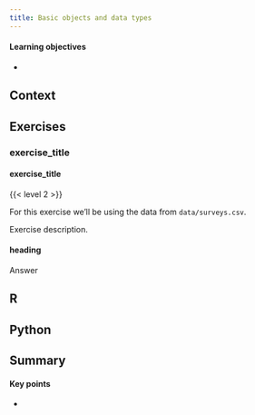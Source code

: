 ```yaml
---
title: Basic objects and data types
---
```


::: callout-tip
#### Learning objectives

-   
:::

## Context

## Exercises

### exercise_title {#sec-exr_title}

::::: {.callout-exercise #ex-title}
#### exercise_title

{{< level 2 >}}

For this exercise we'll be using the data from `data/surveys.csv`.

Exercise description.

:::: {.callout-answer collapse="true"}
#### heading

Answer

::: {.panel-tabset group="language"}
## R

## Python
:::
::::
:::::

## Summary

::: callout-tip
#### Key points

-   
:::
